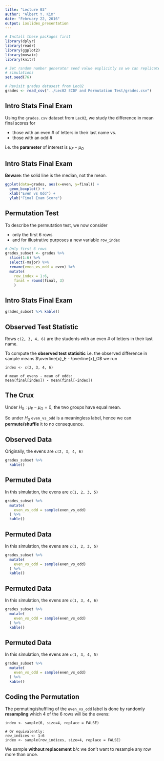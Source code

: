 ```yaml
---
title: "Lecture 03"
author: "Albert Y. Kim"
date: "February 22, 2016"
output: ioslides_presentation
---
```


```r
# Install these packages first
library(dplyr)
library(readr)
library(ggplot2)
library(mosaic)
library(knitr)

# Set random number generator seed value explicitly so we can replicate our 
# simulations
set.seed(76)
```

```r
# Revisit grades datasest from Lec02
grades <- read_csv("../Lec02 ECDF and Permutation Test/grades.csv")
```




## Intro Stats Final Exam

Using the `grades.csv` dataset from `Lec02`, we study the
difference in mean final scores for

* those with an even # of letters in their last name vs.
* those with an odd #

i.e. the **parameter** of interest is $\mu_E - \mu_O$



## Intro Stats Final Exam

**Beware**: the solid line is the median, not the mean.

```r
ggplot(data=grades, aes(x=even, y=final)) + 
  geom_boxplot() +
  xlab("Even vs Odd") +
  ylab("Final Exam Score")
```



## Permutation Test

To describe the permutation test, we now consider

* only the first 6 rows
* and for illustrative purposes a new variable `row_index`

```r
# Only first 6 rows
grades_subset <- grades %>% 
  slice(1:6) %>% 
  select(-major) %>% 
  rename(even_vs_odd = even) %>% 
  mutate(
    row_index = 1:6,
    final = round(final, 3)
    ) 
```



## Intro Stats Final Exam

```r
grades_subset %>% kable()
```



## Observed Test Statistic

Rows `c(2, 3, 4, 6)` are the students with an even # of letters in their last
name.

To compute the **observed test statisitic** i.e. the observed difference in
sample means $\overline{x}_E - \overline{x}_O$ we run

```
index <- c(2, 3, 4, 6)

# mean of evens - mean of odds:
mean(final[index]) - mean(final[-index])
```



## The Crux

Under $H_0: \mu_E - \mu_O=0$, the two groups have equal mean. 

So under $H_0$ `even_vs_odd` is a meaningless label, hence we can
**permute/shuffle** it to no consequence.



## Observed Data

Originally, the evens are `c(2, 3, 4, 6)`

```r
grades_subset %>% 
  kable()
```



## Permuted Data

In this simulation, the evens are `c(1, 2, 3, 5)`

```r
grades_subset %>% 
  mutate(
    even_vs_odd = sample(even_vs_odd)
  ) %>% 
  kable()
```



## Permuted Data

In this simulation, the evens are `c(1, 2, 3, 5)`

```r
grades_subset %>% 
  mutate(
    even_vs_odd = sample(even_vs_odd)
  ) %>% 
  kable()
```



## Permuted Data

In this simulation, the evens are `c(1, 3, 4, 6)`

```r
grades_subset %>% 
  mutate(
    even_vs_odd = sample(even_vs_odd)
  ) %>% 
  kable()
```



## Permuted Data

In this simulation, the evens are `c(1, 3, 4, 5)`

```r
grades_subset %>% 
  mutate(
    even_vs_odd = sample(even_vs_odd)
  ) %>% 
  kable()
```



## Coding the Permutation

The permuting/shuffling of the `even_vs_odd` label is done by
randomly **resampling** which 4 of the 6 rows will be the evens:

```
index <- sample(6, size=4, replace = FALSE)

# Or equivalently:
row_indices <- 1:6
index <- sample(row_indices, size=4, replace = FALSE)
```

We sample **without replacement** b/c we don't want to resample any row more than once.

